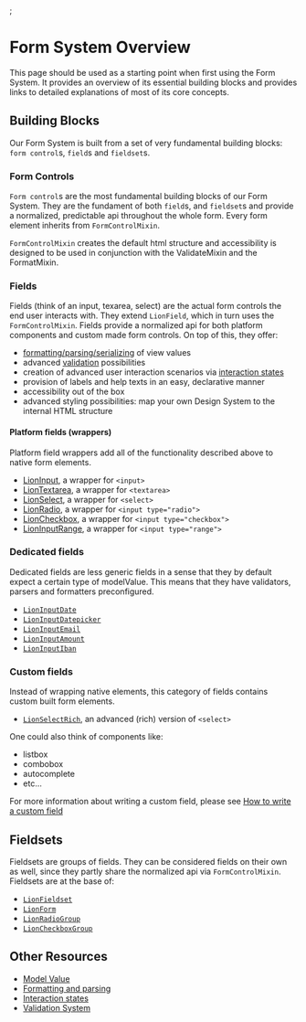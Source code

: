
<Meta title="Form Fundaments/Overview" />;

# Form System Overview

This page should be used as a starting point when first using the Form System.
It provides an overview of its essential building blocks and provides links to detailed explanations
of most of its core concepts.

## Building Blocks

Our Form System is built from a set of very fundamental building blocks: `form control`s, `field`s and `fieldset`s.

### Form Controls

`Form control`s are the most fundamental building blocks of our Form System.
They are the fundament of both `field`s, and `fieldset`s and provide a normalized, predictable api
throughout the whole form.
Every form element inherits from `FormControlMixin`.

`FormControlMixin` creates the default html structure
and accessibility is designed to be used in conjunction with the ValidateMixin and the FormatMixin.

### Fields

Fields (think of an input, texarea, select) are the actual form controls the end user interacts with.
They extend `LionField`, which in turn uses the `FormControlMixin`.
Fields provide a normalized api for both platform components and custom made form controls.
On top of this, they offer:

- [formatting/parsing/serializing](?path=/docs/form-fundaments-formatting-and-parsing) of view values
- advanced [validation](?path=/docs/form-fundaments-validation) possibilities
- creation of advanced user interaction scenarios via [interaction states](?path=/docs/form-fundaments-interaction-states--interaction-states)
- provision of labels and help texts in an easy, declarative manner
- accessibility out of the box <!-- TODO: write how our form system manages to deliver accessible components with all challenges that shadow dom provide -->
- advanced styling possibilities: map your own Design System to the internal HTML structure <!-- TODO: link to example of Material Design Datepicker-->

#### Platform fields (wrappers)

Platform field wrappers add all of the functionality described above to native form elements.

- [LionInput](?path=/docs/forms-input), a wrapper for `<input>`
- [LionTextarea](?path=/docs/forms-textarea), a wrapper for `<textarea>`
- [LionSelect](?path=/docs/forms-select), a wrapper for `<select>`
- [LionRadio](?path=/docs/forms-radio-group), a wrapper for `<input type="radio">`
- [LionCheckbox](?path=/docs/forms-checkbox-group), a wrapper for `<input type="checkbox">`
- [LionInputRange](?path=/docs/forms-input-range), a wrapper for `<input type="range">`

### Dedicated fields

Dedicated fields are less generic fields in a sense that they by default expect a certain type of
modelValue. This means that they have validators, parsers and formatters preconfigured.

- [`LionInputDate`](?path=/docs/forms-input-date)
- [`LionInputDatepicker`](?path=/docs/forms-input-datepicker)
- [`LionInputEmail`](?path=/docs/forms-input-email)
- [`LionInputAmount`](?path=/docs/forms-input-amount)
- [`LionInputIban`](?path=/docs/forms-input-iban)

### Custom fields

Instead of wrapping native elements, this category of fields contains custom built
form elements.

- [`LionSelectRich`](?path=/docs/forms-select-rich), an advanced (rich) version of `<select>`

One could also think of components like:

- listbox
- combobox
- autocomplete
- etc...

For more information about writing a custom field, please see [How to write a custom field](?path=/docs/form-fundaments-creating-a-custom-field--page)

## Fieldsets

Fieldsets are groups of fields. They can be considered fields on their own as well, since they
partly share the normalized api via `FormControlMixin`.
Fieldsets are at the base of:

- [`LionFieldset`](?path=/docs/forms-fieldset)
- [`LionForm`](?path=/docs/forms-form)
- [`LionRadioGroup`](?path=/docs/forms-radio-group)
- [`LionCheckboxGroup`](?path=/docs/forms-checkbox-group)

## Other Resources

<!-- TODO: - [`FormControlMixin`] () -->
<!-- TODO: - [`LionField`] () -->

- [Model Value](?path=/docs/form-fundaments-modelvalue)
- [Formatting and parsing](?path=/docs/form-fundaments-formatting-and-parsing)
- [Interaction states](?path=/docs/form-fundaments-interaction-states)
- [Validation System](?path=/docs/form-fundaments-validation)
